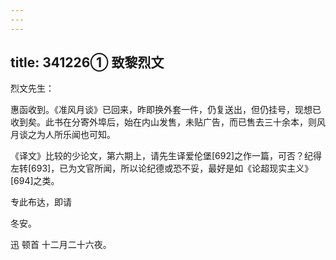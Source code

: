 ```yaml
---
---
---
```

title: 341226① 致黎烈文
---




烈文先生：

惠函收到。《准风月谈》已回来，昨即换外套一件，仍复送出，但仍挂号，现想已收到矣。此书在分寄外埠后，始在内山发售，未贴广告，而已售去三十余本，则风月谈之为人所乐闻也可知。

《译文》比较的少论文，第六期上，请先生译爱伦堡[692]之作一篇，可否？纪得左转[693]，已为文官所闻，所以论纪德或恐不妥，最好是如《论超现实主义》[694]之类。

专此布达，即请

冬安。

迅 顿首 十二月二十六夜。